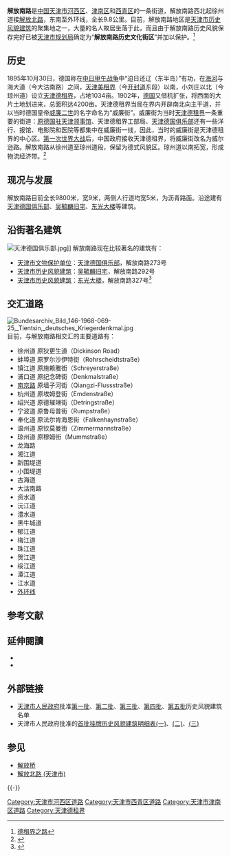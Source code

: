 {{Infobox China Road
|路牌类型=Tianjin
|中文道路名称=解放南路
|道路方向=NS
|道路名称拼音=JIE FANG NAN LU
|图片=File:Bundesarchiv Bild 137-005514, Tientsin, Wilhelmstraße, Ansicht.jpg
|图片说明=原[[天津德租界|天津德租界]]威廉街
|道路属性=普通道路
|道路总长度=9.8
|所在地区=[[河西区_(天津市)|河西区]]<br />[[津南区|津南区]]<br />[[西青区|西青区]]
|起点=徐州道
|终点=[[外环线|外环线]]
|道路命名日期=1949年
|道路旧名=威廉街<br />威尔逊路
|道路动工日期=1895年
|收费=
}}

'''解放南路'''是[[中国|中国]][[天津市|天津市]][[河西区_(天津市)|河西区]]、[[津南区|津南区]]和[[西青区|西青区]]的一条街道，解放南路西北起徐州道接[[解放北路_(天津市)|解放北路]]，东南至外环线，全长9.8公里。目前，解放南路地区是[[天津市历史风貌建筑|天津市历史风貌建筑]]的聚集地之一，大量的名人故居坐落于此，而且由于解放南路历史风貌保存完好已被[[天津市规划局|天津市规划局]]确定为“'''解放南路历史文化街区'''”并加以保护。<ref>[http://epaper.tianjinwe.com/mrxb/mrxb/2010-12/12/content_6319943.htm 德租界之路]{{Dead link|date=2018年7月 |bot=InternetArchiveBot |fix-attempted=yes }}</ref>

== 历史 ==
1895年10月30日，德国称在[[中日甲午战争|中日甲午战争]]中“迫日还辽（东半岛）”有功，在[[海河|海河]]与海大道（今大沽南路）之间，[[天津美租界|天津美租界]]（今[[开封道_(天津)|开封道]]东段）以南，小刘庄以北（今琼州道）设立[[天津德租界|天津德租界]]，占地1034亩。1902年，[[德国|德国]]又借机扩张，将西面的大片土地划进来，总面积达4200亩。天津德租界当局在界内开辟南北向主干道，并以当时德国皇帝[[威廉二世_(德国)|威廉二世]]的名字命名为“威廉街”。威廉街为当时[[天津德租界|天津德租界]]一条重要的街道：[[原德国驻天津领事馆|原德国驻天津领事馆]]、天津德租界工部局、[[天津德国俱乐部|天津德国俱乐部]]还有一些洋行、报馆、电影院和医院等都集中在威廉街一线，因此，当时的威廉街是天津德租界的中心区。[[第一次世界大战|第一次世界大战]]后，中国政府接收天津德租界，将威廉街改名为威尔逊路。解放南路从徐州道至琼州道段，保留为德式风貌区。琼州道以南拓宽，形成物流经济带。<ref>{{Cite web |url=http://news.sina.com.cn/c/2004-04-26/22353168433.shtml |title=图说老天津：德租界威廉街 |access-date=2011-08-10 |archive-date=2021-04-15 |archive-url=https://web.archive.org/web/20210415110318/http://news.sina.com.cn/c/2004-04-26/22353168433.shtml |dead-url=no }}</ref>

== 现况与发展 ==
解放南路目前全长9800米，宽9米，两侧人行道均宽5米，为沥青路面。沿途建有[[天津德国俱乐部|天津德国俱乐部]]、[[吴毓麟旧宅_(天津德租界)|吴毓麟旧宅]]、[[东光大楼|东光大楼]]等建筑。

== 沿街著名建筑 ==
[[File:天津德国俱乐部.jpg|right]]]]
解放南路现在比较著名的建筑有：
*[[天津市文物保护单位|天津市文物保护单位]]：[[天津德国俱乐部|天津德国俱乐部]]，解放南路273号
*[[天津市历史风貌建筑|天津市历史风貌建筑]]：[[吴毓麟旧宅_(天津德租界)|吴毓麟旧宅]]，解放南路292号
*[[天津市历史风貌建筑|天津市历史风貌建筑]]：[[东光大楼|东光大楼]]，解放南路327号<ref>{{Cite web |url=http://www.fmjz.cn/Pages/default.aspx |title=天津市历史风貌建筑网 |access-date=2011-08-10 |archive-date=2010-12-11 |archive-url=https://web.archive.org/web/20101211101817/http://www.fmjz.cn/Pages/default.aspx |dead-url=no }}</ref>

== 交汇道路 ==
[[File:Bundesarchiv_Bild_146-1968-069-25,_Tientsin,_deutsches_Kriegerdenkmal.jpg|thumb]]
目前，与解放南路相交汇的主要道路有：	
*徐州道 原狄更生道（Dickinson Road）	
*蚌埠道 原罗尔沙伊特街（Rohrscheidtstraße）
*镇江道 原施赖雅街（Schreyerstraße）
*浦口道 原纪念碑街（Denkmalstraße）
*[[南京路_(天津)|南京路]] 原墙子河街（Qiangzi-Flussstraße）
*杭州道 原埃姆登街（Emdenstraße）	
*绍兴道 原德璀琳街（Detringstraße）
*宁波道 原鲁母普街（Rumpstraße）
*奉化道 原法尔肯海恩街（Falkenhaynstraße）<!-- Erich von Falkenhayn -->
*温州道 原钦莫曼街（Zimmermannstraße）
*琼州道 原穆姆街（Mummstraße）
*龙海路
*湘江道
*新围堤道
*小围堤道
*古海道
*大沽南路
*资水道
*沅江道
*澧水道
*黑牛城道
*郁江道
*梅江道
*珠江道
*贺江道
*绥江道
*潭江道
*江水道
*[[外环线|外环线]]

== 参考文献 ==
{{Reflist|30em}}

== 延伸閱讀 ==
<div class="references-small">
* {{en}}{{cite book|title=《Tientsin:An Illustrated Outline History》|author=O.D.Rasmussen |others= |location=[[天津|天津]]|publisher=天津印字馆（1925）}}
* {{zh}}{{cite book|author=费成康 |title=《中国租界史》 |year=1992年 |publisher=上海社会科学院出版社 |location=[[上海|上海]] |isbn=7-80515649-2 }}
</div>

== 外部链接 ==
{{Commons category|Jiefangnan Lu|解放南路}}
* [[天津市人民政府|天津市人民政府]]批准[https://web.archive.org/web/20111116232403/http://www.fmjz.cn/Lists/List11/DispForm.aspx?ID=1 第一批]、[https://web.archive.org/web/20111116230841/http://www.fmjz.cn/Lists/List11/DispForm.aspx?ID=2 第二批]、[https://web.archive.org/web/20111116232248/http://www.fmjz.cn/Lists/List11/DispForm.aspx?ID=3 第三批]、[https://web.archive.org/web/20111116232448/http://www.fmjz.cn/Lists/List11/DispForm.aspx?ID=4 第四批]、[https://web.archive.org/web/20111116225811/http://www.fmjz.cn/Lists/List11/DispForm.aspx?ID=5 第五批]历史风貌建筑名单
* 天津市人民政府批准的[https://archive.is/20130628091346/http://www2.tjfdc.gov.cn/Lists/List6/DispForm.aspx?ID=4676 首批挂牌历史风貌建筑明细表(一)]、[https://archive.is/20130628090143/http://www2.tjfdc.gov.cn/Lists/List6/DispForm.aspx?ID=5022 (二)]、[https://archive.is/20130627104219/http://www2.tjfdc.gov.cn/Lists/List6/DispForm.aspx?ID=4678 (三)]

== 参见 ==
{{Portal box|天津}}
* [[解放桥|解放桥]]
* [[解放北路_(天津市)|解放北路 (天津市)]]

{{-}}
{{天津历史文化街区}}

[[Category:天津市河西区道路|Category:天津市河西区道路]]
[[Category:天津市西青区道路|Category:天津市西青区道路]]
[[Category:天津市津南区道路|Category:天津市津南区道路]]
[[Category:天津德租界|Category:天津德租界]]